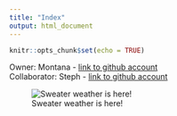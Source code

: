 ```yaml
---
title: "Index"
output: html_document
---
```


```r
knitr::opts_chunk$set(echo = TRUE)
```

Owner: Montana - [link to github account](https://github.com/meairey)
<br>
Collaborator: Steph - [link to github account](https://github.com/sfigary)

![Sweater weather is here!](https://i.cbc.ca/1.5539888.1587752449!/fileImage/httpImage/image.jpg_gen/derivatives/16x9_780/prickles-the-tasmanian-sheep.jpg)